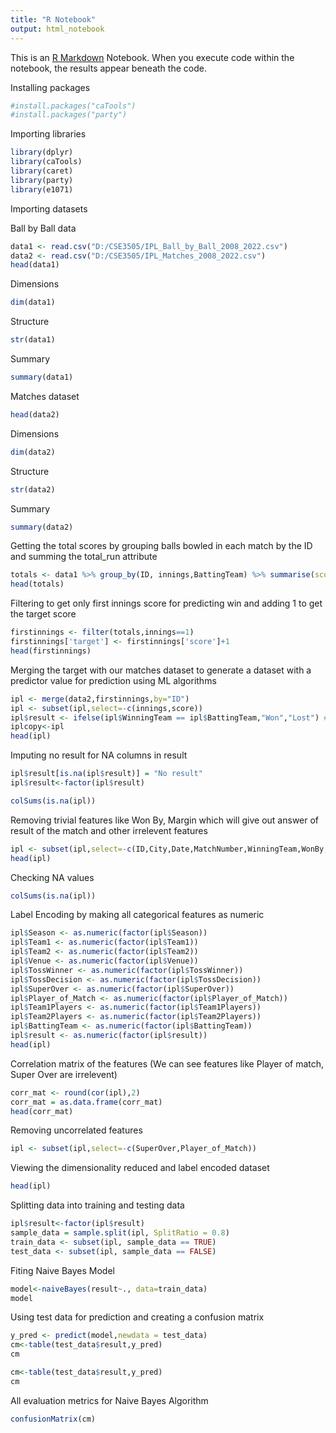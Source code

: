 ```yaml
---
title: "R Notebook"
output: html_notebook
---
```


This is an [R Markdown](http://rmarkdown.rstudio.com) Notebook. When you execute code within the notebook, the results appear beneath the code. 

Installing packages

```r
#install.packages("caTools")
#install.packages("party")
```


Importing libraries

```r
library(dplyr)
library(caTools)
library(caret)
library(party)
library(e1071)
```

Importing datasets

Ball by Ball data

```r
data1 <- read.csv("D:/CSE3505/IPL_Ball_by_Ball_2008_2022.csv")
data2 <- read.csv("D:/CSE3505/IPL_Matches_2008_2022.csv")
head(data1)
```

Dimensions

```r
dim(data1)
```
Structure
```r
str(data1)
```
Summary

```r
summary(data1)
```
Matches dataset

```r
head(data2)
```

Dimensions

```r
dim(data2)
```

Structure

```r
str(data2)
```

Summary

```r
summary(data2)
```
Getting the total scores by grouping balls bowled in each match by the ID and summing the total_run attribute

```r
totals <- data1 %>% group_by(ID, innings,BattingTeam) %>% summarise(score=sum(total_run))
head(totals)
```

Filtering to get only first innings score for predicting win and adding 1 to get the target score

```r
firstinnings <- filter(totals,innings==1)
firstinnings['target'] <- firstinnings['score']+1
head(firstinnings)
```

Merging the target with our matches dataset to generate a dataset with a predictor value for prediction using ML algorithms

```r
ipl <- merge(data2,firstinnings,by="ID")
ipl <- subset(ipl,select=-c(innings,score))
ipl$result <- ifelse(ipl$WinningTeam == ipl$BattingTeam,"Won","Lost") #Predictor
iplcopy<-ipl
head(ipl)
```

Imputing no result for NA columns in result

```r
ipl$result[is.na(ipl$result)] = "No result"
ipl$result<-factor(ipl$result)

colSums(is.na(ipl))
```
Removing trivial features like Won By, Margin which will give out answer of result of the match and other irrelevent features

```r
ipl <- subset(ipl,select=-c(ID,City,Date,MatchNumber,WinningTeam,WonBy,Margin,method,Umpire1,Umpire2))
head(ipl)
```

Checking NA values

```r
colSums(is.na(ipl))
```
Label Encoding by making all categorical features as numeric

```r
ipl$Season <- as.numeric(factor(ipl$Season))
ipl$Team1 <- as.numeric(factor(ipl$Team1))
ipl$Team2 <- as.numeric(factor(ipl$Team2))
ipl$Venue <- as.numeric(factor(ipl$Venue))
ipl$TossWinner <- as.numeric(factor(ipl$TossWinner))
ipl$TossDecision <- as.numeric(factor(ipl$TossDecision))
ipl$SuperOver <- as.numeric(factor(ipl$SuperOver))
ipl$Player_of_Match <- as.numeric(factor(ipl$Player_of_Match))
ipl$Team1Players <- as.numeric(factor(ipl$Team1Players))
ipl$Team2Players <- as.numeric(factor(ipl$Team2Players))
ipl$BattingTeam <- as.numeric(factor(ipl$BattingTeam))
ipl$result <- as.numeric(factor(ipl$result))
head(ipl)
```

Correlation matrix of the features (We can see features like Player of match, Super Over are irrelevent)

```r
corr_mat <- round(cor(ipl),2) 
corr_mat = as.data.frame(corr_mat)
head(corr_mat)
```

Removing uncorrelated features

```r
ipl <- subset(ipl,select=-c(SuperOver,Player_of_Match))
```

Viewing the dimensionality reduced and label encoded dataset

```r
head(ipl)
```

Splitting data into training and testing data

```r
ipl$result<-factor(ipl$result)
sample_data = sample.split(ipl, SplitRatio = 0.8)
train_data <- subset(ipl, sample_data == TRUE)
test_data <- subset(ipl, sample_data == FALSE)
```

Fiting Naive Bayes Model

```r
model<-naiveBayes(result~., data=train_data)
model
```

Using test data for prediction and creating a confusion matrix

```r
y_pred <- predict(model,newdata = test_data)
cm<-table(test_data$result,y_pred)
cm
```


```r
cm<-table(test_data$result,y_pred)
cm
```
All evaluation metrics for Naive Bayes Algorithm

```r
confusionMatrix(cm)
```






































